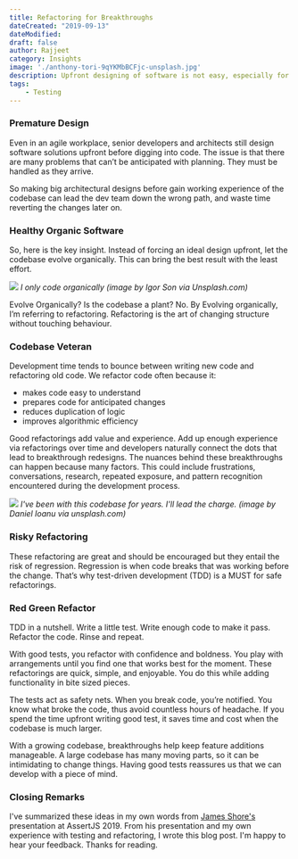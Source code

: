 ```yaml
---
title: Refactoring for Breakthroughs 
dateCreated: "2019-09-13"
dateModified:
draft: false
author: Rajjeet
category: Insights
image: './anthony-tori-9qYKMbBCFjc-unsplash.jpg'
description: Upfront designing of software is not easy, especially for large unpredictable projects. See the role of that refactoring and testing play in developing complex software that matures over time.    
tags:
    - Testing
---
```

### Premature Design
Even in an agile workplace, senior developers and architects still design software solutions upfront before digging into code. The issue is that there are many problems that can’t be anticipated with planning. They must be handled as they arrive. 

So making big architectural designs before gain working experience of the codebase can lead the dev team down the wrong path, and waste time reverting the changes later on.

### Healthy Organic Software
So, here is the key insight. Instead of forcing an ideal design upfront, let the codebase evolve organically. This can bring the best result with the least effort.

![](igor-son-FV_PxCqgtwc-unsplash.jpg)
_I only code organically (image by Igor Son via Unsplash.com)_

Evolve Organically? Is the codebase a plant? No. By Evolving organically, I’m referring to refactoring.  Refactoring is the art of changing structure without touching behaviour. 

### Codebase Veteran
Development time tends to bounce between writing new code and refactoring old code. We refactor code often because it:
* makes code easy to understand 
* prepares code for anticipated changes
* reduces duplication of logic 
* improves algorithmic efficiency 

Good refactorings add value and experience. Add up enough experience via refactorings over time and developers naturally connect the dots that lead to breakthrough redesigns. The nuances behind these breakthroughs can happen because many factors. This could include frustrations, conversations, research, repeated exposure, and pattern recognition encountered during the development process. 

![](daniel-ioanu-jjGupGhhqDc-unsplash.jpg)
_I've been with this codebase for years. I'll lead the charge. (image by Daniel Ioanu via unsplash.com)_

### Risky Refactoring
These refactoring are great and should be encouraged but they entail the risk of regression. Regression is when code breaks that was working before the change. That’s why test-driven development (TDD) is a MUST for safe refactorings. 

### Red Green Refactor
TDD in a nutshell. Write a little test. Write enough code to make it pass. Refactor the code. Rinse and repeat. 

With good tests, you refactor with confidence and boldness. You play with arrangements until you find one that works best for the moment. These refactorings are quick, simple, and enjoyable. You do this while adding functionality in bite sized pieces.

The tests act as safety nets. When you break code, you’re notified. You know what broke the code, thus avoid countless hours of headache. If you spend the time upfront writing good test, it saves time and cost when the codebase is much larger. 

With a growing codebase, breakthroughs help keep feature additions manageable. A large codebase has many moving parts, so it can be intimidating to change things. Having good tests reassures us that we can develop with a piece of mind. 

### Closing Remarks
I've summarized these ideas in my own words from [James Shore's](https://www.jamesshore.com/) presentation at AssertJS 2019. From his presentation and my own experience with testing and refactoring, I wrote this blog post. I'm happy to hear your feedback. Thanks for reading.